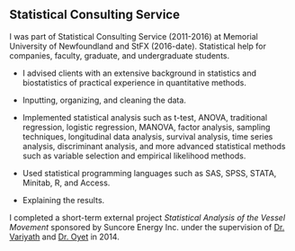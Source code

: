 ## Statistical Consulting Service

I was part of Statistical Consulting Service (2011-2016) at Memorial University of Newfoundland and StFX (2016-date).
Statistical help for companies, faculty, graduate, and undergraduate students.

- I advised clients with an extensive background in statistics and biostatistics of practical experience in quantitative methods.

- Inputting, organizing, and cleaning the data.

- Implemented statistical analysis such as t-test, ANOVA, traditional regression, logistic regression, MANOVA, factor analysis, sampling techniques, longitudinal data analysis, survival analysis, time series analysis, discriminant analysis, and more advanced statistical methods such as variable selection and empirical likelihood methods.

- Used statistical programming languages such as SAS, SPSS, STATA, Minitab, R, and Access.

- Explaining the results.

I completed a short-term external project *Statistical Analysis of the Vessel Movement* sponsored by Suncore Energy Inc. under
the supervision of [Dr. Variyath](https://www.mun.ca/math/people/ppl-faculty/variyath.php) and [Dr. Oyet](https://www.mun.ca/math/people/ppl-faculty/aoyet.php) in 2014.
